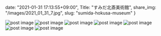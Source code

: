 date: "2021-01-31 17:13:55+09:00",
Title: "すみだ北斎美術館",
share_img: "/images/2021_01_31_7.jpg",
slug: "sumida-hokusa-museum"
}

<img src="/images/2021_01_31_1.jpg" alt="post image" />
<img src="/images/2021_01_31_2.jpg" alt="post image" />
<img src="/images/2021_01_31_3.jpg" alt="post image" />
<img src="/images/2021_01_31_4.jpg" alt="post image" />
<img src="/images/2021_01_31_5.jpg" alt="post image" />
<img src="/images/2021_01_31_6.jpg" alt="post image" />
<img src="/images/2021_01_31_7.jpg" alt="post image" />
